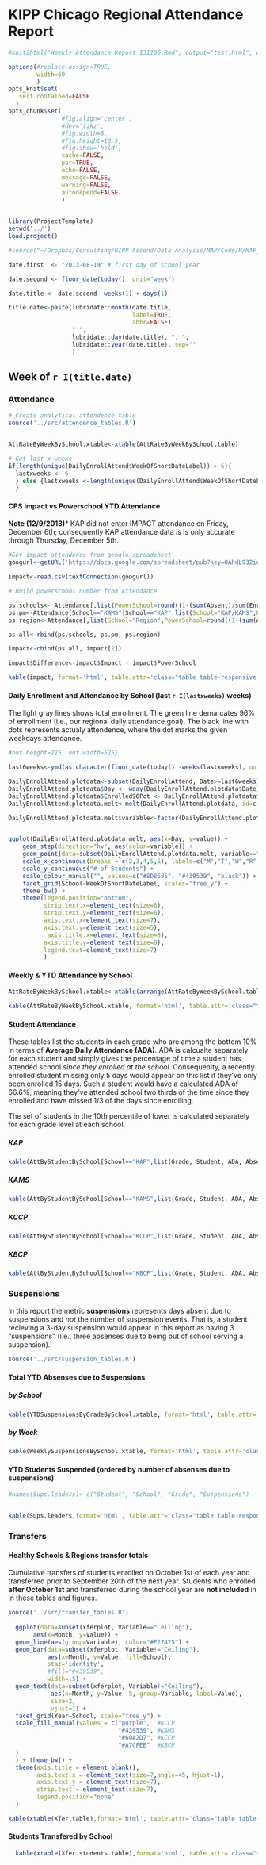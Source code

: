  KIPP Chicago Regional Attendance Report
========================================================
```r

#knit2html("Weekly_Attendance_Report_131106.Rmd", output="test.html", options=c('fragment_only', 'skip_style')); system('cp ./test.html ~/Sites/test.local/'); system('cp -r ./figure/* ~/Sites/test.local/figure/')

options(#replace.assign=TRUE,
        width=60
        )
opts_knit$set(
   self.contained=FALSE
  )
opts_chunk$set( 
               #fig.align='center', 
               #dev='tikz', 
               #fig.width=8, 
               #fig.height=10.5, 
               #fig.show='hold', 
               cache=FALSE, 
               par=TRUE,
               echo=FALSE,
               message=FALSE,
               warning=FALSE,
               autodepend=FALSE
               )
               
```


```r
library(ProjectTemplate)
setwd('../')
load.project()

#source("~/Dropbox/Consulting/KIPP Ascend/Data Analysis/MAP/Code/R/MAP_helper_functions.R")
```
```r
date.first  <- "2013-08-19" # first day of school year

date.second <- floor_date(today(), unit="week") 

date.title <- date.second -weeks(1) + days(1) 

title.date<-paste(lubridate::month(date.title, 
                                   label=TRUE, 
                                   abbr=FALSE),
                  " ",
                  lubridate::day(date.title), ", ", 
                  lubridate::year(date.title), sep=""
                  )
```
Week of `r I(title.date)`
--------------------------------------------------------
### Attendance

```r

# Create analytical attendence table
source('../src/attendence_tables.R')


AttRateByWeekBySchool.xtable<-xtable(AttRateByWeekBySchool.table)

# Get last x weeks
if(length(unique(DailyEnrollAttend$WeekOfShortDateLabel)) > 6){
  lastxweeks <- 6
  } else {lastxweeks <-length(unique(DailyEnrollAttend$WeekOfShortDateLabel))
  }
```
#### CPS Impact vs Powerschool YTD Attendance
**Note (12/9/2013)*** KAP did not enter IMPACT attendance on Friday, December 6th; consequently KAP attendance data is is only accurate through Thursday, December 5th.   
```r

#Get impact attendence from google spreadsheet
googurl<-getURL('https://docs.google.com/spreadsheet/pub?key=0AhdL932iuhIIdHk3SFFSc2ZvUE9MZ1pKNldjZ0JLbXc&single=true&gid=6&range=A1%3AC7&output=csv')

impact<-read.csv(textConnection(googurl))

# Build powerschool number from Attendance 

ps.schools<- Attendance[,list(PowerSchool=round((1-(sum(Absent)/sum(Enrolled)))*100,1)), by=list(School)]
ps.pm<-Attendance[School=="KAMS"|School=="KAP",list(School="KAP/KAMS",PowerSchool=round((1-(sum(Absent)/sum(Enrolled)))*100,1))]
ps.region<-Attendance[,list(School="Region",PowerSchool=round((1-(sum(Absent)/sum(Enrolled)))*100,1))]

ps.all<-rbind(ps.schools, ps.pm, ps.region)

impact<-cbind(ps.all, impact[2])

impact$Difference<-impact$Impact - impact$PowerSchool

kable(impact, format='html', table.attr='class="table table-responsive table-hover table-condensed table-striped"', output=TRUE)
```



#### Daily Enrollment and Attendance by School (last `r I(lastxweeks)` weeks)
The light gray lines shows total enrollment. The green line demarcates 96% of enrollment (i.e., our regional daily attendance goal).  The black line with dots represents actualy attendence, where the dot marks the given weekdays attendance.  
```r
#out.height=225, out.width=525}

last6weeks<-ymd(as.character(floor_date(today() -weeks(lastxweeks), unit="week")+1))

DailyEnrollAttend.plotdata<-subset(DailyEnrollAttend, Date>=last6weeks)
DailyEnrollAttend.plotdata$Day <- wday(DailyEnrollAttend.plotdata$Date)
DailyEnrollAttend.plotdata$Enrolled96Pct <- DailyEnrollAttend.plotdata$Enrolled*.96
DailyEnrollAttend.plotdata.melt<-melt(DailyEnrollAttend.plotdata, id=c("Date", "Day", "School", "WeekOfShortDateLabel"), measure.vars=c("Enrolled", "Enrolled96Pct", "Present"))

DailyEnrollAttend.plotdata.melt$variable<-factor(DailyEnrollAttend.plotdata.melt$variable, labels=c("Enrolled", "96% of Enrolled", "Attended"))


ggplot(DailyEnrollAttend.plotdata.melt, aes(x=Day, y=value)) + 
    geom_step(direction="hv", aes(color=variable)) + 
    geom_point(data=subset(DailyEnrollAttend.plotdata.melt, variable=="Attended"), color="black") +
    scale_x_continuous(breaks = c(2,3,4,5,6), labels=c("M","T","W","R","F")) + #Change numberd week days to lettered
    scale_y_continuous("# of Students") + 
    scale_colour_manual("", values=c("#8D8685", "#439539", "black")) +
    facet_grid(School~WeekOfShortDateLabel, scales="free_y") +
    theme_bw() + 
    theme(legend.position="bottom", 
          strip.text.x=element_text(size=6),
          strip.text.y=element_text(size=6),
          axis.text.x=element_text(size=7),
          axis.text.y=element_text(size=5),
           axis.title.x=element_text(size=8),
          axis.title.y=element_text(size=8),
          legend.text=element_text(size=7)
          )


```

#### Weekly & YTD Attendance by School

```r
AttRateByWeekBySchool.xtable<-xtable(arrange(AttRateByWeekBySchool.table, desc(AttRateByWeekBySchool.table[["Week of"]])))

kable(AttRateByWeekBySchool.xtable, format='html', table.attr='class="table table-responsive table-hover table-condensed table-striped"', output=TRUE)
```


#### Student Attendance 
These tables list the students in each grade who are  among the bottom 10% in terms of **Average Daily Attendance (ADA)**.  ADA is calcualte separately for each student and simply gives the percentage of time a student has attended school *since they enrolled at the school*. Consequenlty, a recently enrolled student missing only 5 days would appear on this list if they've only been enrolled 15 days.  Such a student would have a calculated ADA of 66.6%, meaning they've attended school two thirds of the time since they enrolled and have missed 1/3 of the days since enrolling. 

The set of students in the 10th percentile of lower is calculated separately for each grade level at each school.

##### KAP
```r
kable(AttByStudentBySchool[School=="KAP",list(Grade, Student, ADA, Absences)], format='html', table.attr='class="table table-responsive table-hover table-condensed table-striped"', output=TRUE)
```

##### KAMS
```r
kable(AttByStudentBySchool[School=="KAMS",list(Grade, Student, ADA, Absences)], format='html', table.attr='class="table table-responsive table-hover table-condensed table-striped"', output=TRUE)
```

##### KCCP
```r
kable(AttByStudentBySchool[School=="KCCP",list(Grade, Student, ADA, Absences)], format='html', table.attr='class="table table-responsive table-hover table-condensed table-striped"', output=TRUE)
```

##### KBCP
```r
kable(AttByStudentBySchool[School=="KBCP",list(Grade, Student, ADA, Absences)], format='html', table.attr='class="table table-responsive table-hover table-condensed table-striped"', output=TRUE)
```

### Suspensions
In this report the metric **suspensions** represents days absent due to suspensions and *not* the number of suspension events. That is, a student recieving a 3-day suspension would appear in this report as having 3 "suspensions" (i.e., three absenses due to being out of school serving a suspension).
```r

source('../src/suspension_tables.R')

```
#### Total YTD Absenses due to Suspensions 
##### by School 
```r
kable(YTDSuspensionsByGradeBySchool.xtable, format='html', table.attr='class="table table-responsive table-hover table-condensed table-striped"', output=TRUE,  row.names=FALSE)
```
##### by Week

```r
kable(WeeklySuspensionsBySchool.xtable, format='html', table.attr='class="table table-responsive table-hover table-condensed table-striped"', output=TRUE,  row.names=FALSE)
```

#### YTD Students Suspended (ordered by number of absenses due to suspensions)
```r

#names(Sups.leaders)<-c("Student", "School", "Grade", "Suspensions")


kable(Sups.leaders,format='html', table.attr='class="table table-responsive table-hover table-condensed table-striped"', output=TRUE,  row.names=FALSE)
```

### Transfers 
#### Healthy Schools & Regions transfer totals
Cumulative transfers of students enrolled on October 1st of each year and transferred prior to September 20th of the next year.  Students who enrolled **after October 1st** and transferred during the school year are **not included** in in these tables and figures. 
```r
source('../src/transfer_tables.R')
       
  ggplot(data=subset(xferplot, Variable=="Ceiling"), 
       aes(x=Month, y=Value)) + 
  geom_line(aes(group=Variable), color="#E27425") + 
  geom_bar(data=subset(xferplot, Variable!="Ceiling"), 
           aes(x=Month, y=Value, fill=School), 
           stat='identity',
           #fill="#439539", 
           width=.5) + 
  geom_text(data=subset(xferplot, Variable!="Ceiling"), 
            aes(x=Month, y=Value-.5, group=Variable, label=Value), 
            size=3,
            vjust=1) +
  facet_grid(Year~School, scale="free_y") +
  scale_fill_manual(values = c("purple",  #KCCP 
                               "#439539", #KAMS
                               "#60A2D7", #KCCP
                               "#A7CFEE"  #KBCP
  )
  ) + theme_bw() + 
  theme(axis.title = element_blank(),
        axis.text.x = element_text(size=7,angle=45, hjust=1),
        axis.text.y = element_text(size=7),
        strip.text = element_text(size=7),
        legend.position="none"
  )     

```
```r
kable(xtable(Xfer.table),format='html', table.attr='class="table table-responsive table-hover table-condensed table-striped"', output=TRUE,  row.names=FALSE)
```

#### Students Transfered by School
```r
  kable(xtable(Xfer.students.table),format='html', table.attr='class="table table-responsive table-hover table-condensed table-striped"', output=TRUE,  row.names=FALSE)
```
